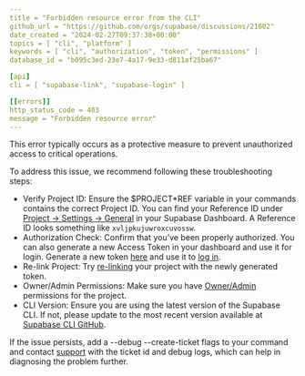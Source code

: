 ```yaml
---
title = "Forbidden resource error from the CLI"
github_url = "https://github.com/orgs/supabase/discussions/21602"
date_created = "2024-02-27T09:37:38+00:00"
topics = [ "cli", "platform" ]
keywords = [ "cli", "authorization", "token", "permissions" ]
database_id = "b095c3ed-23e7-4a17-9e33-d811af25ba67"

[api]
cli = [ "supabase-link", "supabase-login" ]

[[errors]]
http_status_code = 403
message = "Forbidden resource error"
---
```


This error typically occurs as a protective measure to prevent unauthorized access to critical operations.

To address this issue, we recommend following these troubleshooting steps:

- Verify Project ID: Ensure the $PROJECT*REF variable in your commands contains the correct Project ID. You can find your Reference ID under [Project -> Settings -> General](https://supabase.com/dashboard/project/*/settings/general) in your Supabase Dashboard. A Reference ID looks something like `xvljpkujuwroxcuvossw`.
- Authorization Check: Confirm that you’ve been properly authorized. You can also generate a new Access Token in your dashboard and use it for login. Generate a new token [here](https://supabase.com/dashboard/account/tokens) and use it to [log in](https://supabase.com/docs/reference/cli/supabase-login).
- Re-link Project: Try [re-linking](https://supabase.com/docs/reference/cli/supabase-link) your project with the newly generated token.
- Owner/Admin Permissions: Make sure you have [Owner/Admin](https://supabase.com/docs/guides/platform/access-control) permissions for the project.
- CLI Version: Ensure you are using the latest version of the Supabase CLI. If not, please update to the most recent version available at [Supabase CLI GitHub](https://github.com/supabase/cli).

If the issue persists, add a --debug --create-ticket flags to your command and contact [support](https://supabase.com/support) with the ticket id and debug logs, which can help in diagnosing the problem further.
